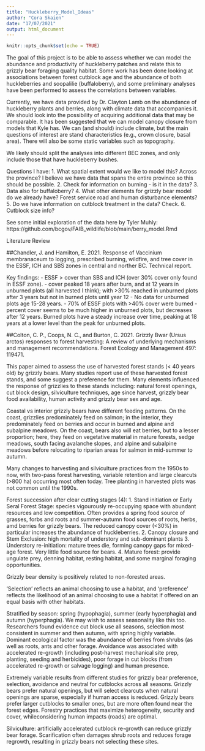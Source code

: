 ```yaml
---
title: "Huckleberry_Model_Ideas"
author: "Cora Skaien"
date: "17/07/2021"
output: html_document
---
```


```r
knitr::opts_chunk$set(echo = TRUE)
```


The goal of this project is to be able to assess whether we can model the abundance and productivity of huckleberry patches and relate this to grizzly bear foraging quality habitat. Some work has been done looking at associations between forest cutblock age and the abundance of both huckleberries and soopalilie (buffaloberry), and some preliminary analyses have been performed to assess the correlations between variables.

Currently, we have data provided by Dr. Clayton Lamb on the abundance of huckleberry plants and berries, along with climate data that accompanies it. We should look into the possibility of acquiring additional data that may be comparable. It has been suggested that we can model canopy closure from models that Kyle has. We can (and should) include climate, but the main questions of interest are stand characteristics (e.g., crown closure, basal area). There will also be some static variables such as topography.

We likely should split the analyses into different BEC zones, and only include those that have huckleberry bushes. 

Questions I have:
  1. What spatial extent would we like to model this? Across the province? I believe we have data that spans the entire province so this should be possible.
  2. Check for information on burning - is it in the data?
  3. Data also for buffaloberry?
  4. What other elements for grizzly bear model do we already have? Forest service road and human disturbance elements?
  5. Do we have information on cutblock treatment in the data? Check.
  6. Cutblock size info?


See some initial exploration of the data here by Tyler Muhly:
https://github.com/bcgov/FAIB_wildlife/blob/main/berry_model.Rmd

########### Literature Review ###############

##Chandler, J. and Hamilton, E. 2021. Response of Vaccinium membranaceum to logging, prescribed burning, wildfire, and tree cover in the ESSF, ICH and SBS zones in central and norther BC. Technical report.
 
Key findings:
   - ESSF > cover than SBS and ICH (over 30% cover only found in ESSF zone).
   - cover peaked 18 years after burn, and at 12 years in unburned plots (all harvested I think); with >30% reached in unburned plots after 3 years but not in burned plots until year 12
   - No data for unburned plots age 15-28 years.
   - 70% of ESSF plots with >40% cover were burned
   - percent cover seems to be much higher in unburned plots, but decreases after 12 years. Burned plots have a steady increase over time, peaking at 18 years at a lower level than the peak for unburned plots.

##Colton, C. P., Coops, N. C., and Burton, C. 2021. Grizzly Bwar (Ursus arctos) responses to forest harvesting: A review of underlying mechanisms and management recommendations. Forest Ecology and Management 497: 119471.
  
This paper aimed to assess the use of harvested forest stands (< 40 years old) by grizzly bears. Many studies report use of these harvested forest stands, and some suggest a preference for them. Many elements influenced the response of grizzlies to these stands including: natural forest openings, cut block design, silviculture techniques, age since harvest, grizzly bear food availability, human activity and grizzly bear sex and age.

Coastal vs interior grizzly bears have different feeding patterns. On the coast, grizzlies predominately feed on salmon; in the interior, they predominately feed on berries and occur in burned and alpine and subalpine meadows. On the coast, bears also will eat berries, but to a lesser proportion; here, they feed on vegetative material in mature forests, sedge meadows, south facing avalanche slopes, and alpine and subalpine meadows before relocating to riparian areas for salmon in mid-summer to autumn.

Many changes to harvesting and silviculture practices from the 1950s to now, with two-pass forest harvesting, variable retention and large clearcuts (>800 ha) occurring most often today. Tree planting in harvested plots was not common until the 1990s.

Forest succession after clear cutting stages (4):
1. Stand initiation or Early Seral Forest Stage: species vigourously re-occupying space with abundant resources and low competition. Often provides a spring food source of grasses, forbs and roots and summer-autumn food sources of roots, herbs, amd berries for grizzly bears. The reduced canopy cover (<30%) in particular increases the abundance of huckleberries.
2.  Canopy closure and Stem Exclusion: high mortality of understory and sub-dominant plants
3. Understory re-initiation: mature trees die, forming canopy gaps for mixed-age forest. Very little food source for bears.
4. Mature forest: provide ungulate prey, denning habitat, resting habitat, and some marginal foraging opportunities.

Grizzly bear density is positively related to non-forested areas.

'Selection' reflects an animal choosing to use a habitat, and 'preference' reflects the likelihood of an animal choosing to use a habitat if offered on an equal basis with other habitats.

Stratified by season: spring (hypophagia), summer (early hyperphagia) and autumn (hyperphagia). We may wish to assess seasonality like this too.
Researchers found evidence cut block use all seasons, selection most consistent in summer and then autumn, with spring highly variable. Dominant ecological factor was the abundance of berries from shrubs (as well as roots, ants and other forage.
Avoidance was associated with accelerated re-growth (including post-harvest mechanical site prep, planting, seeding and herbicides), poor forage in cut blocks (from accelerated re-growth or salvage logging) and human presence.

Extremely variable results from different studies for grizzly bear preference, selection, avoidance and neutral for cutblocks across all seasons. Grizzly bears prefer natural openings, but will select clearcuts when natural openings are sparse, especially if human access is reduced. Grizzly bears prefer larger cutblocks to smaller ones, but are more often found near the forest edges. Forestry practices that maximize heterogeneity, security and cover, whileconsidering human impacts (roads) are optimal. 

Silviculture: artificially accelerated cutblock re-growth can reduce grizzly bear forage. Scarification often damages shrub roots and reduces forage regrowth, resulting in grizzly bears not selecting these sites.
 